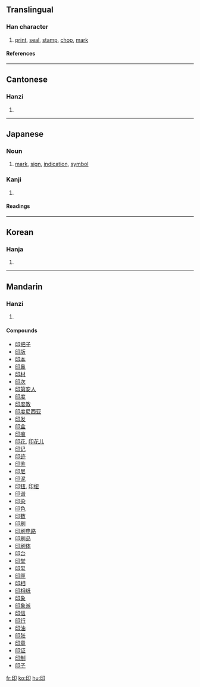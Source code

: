 ==Translingual==
===Han character===
{{Han char|rn=26|rad=卩|as=04|sn=6|four=7772<sub>0</sub>|canj=竹心尸中 (HPSL)}}
# [[print]], [[seal]], [[stamp]], [[chop]], [[mark]]
====References====
{{Han ref|kx=0159.100|dkj=02848|dj=0363.160|hdz=10312.020|uh=5370|ud=21360|bh=A64C|bd=42572}}
----
==Cantonese==
===Hanzi===
{{yue-hanzi|jyut=|y=yan3}}
# {{defn|Cantonese}}
----
==Japanese==
===Noun===
{{ja-noun|k|hira=しるし|rom=shirushi}}
#[[mark]], [[sign]], [[indication]], [[symbol]]

===Kanji===
{{ja-kanji|grade=4|rs=卩04}}
# {{defn|Japanese}} 
====Readings====
{{ja-readings|on=[[いん]] (in)|kun=[[しるし]] (shirushi)}}

----

==Korean==
===Hanja===
{{ko-hanja|hangeul=[[인]], [[끋]]|rv=in, kkeut|mr=in, kkŭt}}
# {{defn|Korean}}
----
==Mandarin==
===Hanzi===
{{cmn-hanzi|pin=[[yìn]] (yin4)|wg=yin<sup>4</sup>}}
# {{defn|Mandarin}}

====Compounds====
*[[印把子]]
*[[印版]]
*[[印本]]
*[[印鼻]]
*[[印材]]
*[[印次]]
*[[印第安人]]
*[[印度]]
*[[印度教]]
*[[印度尼西亚]]
*[[印发]]
*[[印盒]]
*[[印痕]]
*[[印花]], [[印花儿]]
*[[印记]]
*[[印迹]]
*[[印鉴]]
*[[印尼]]
*[[印泥]]
*[[印钮]], [[印纽]]
*[[印谱]]
*[[印染]]
*[[印色]]
*[[印数]]
*[[印刷]]
*[[印刷电路]]
*[[印刷品]]
*[[印刷体]]
*[[印台]]
*[[印堂]]
*[[印玺]]
*[[印匣]]
*[[印相]]
*[[印相纸]]
*[[印象]]
*[[印象派]]
*[[印信]]
*[[印行]]
*[[印油]]
*[[印张]]
*[[印章]]
*[[印证]]
*[[印制]]
*[[印子]]

[[fr:印]]
[[ko:印]]
[[hu:印]]